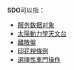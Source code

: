 '''SDO'''可以指：
*[[服务数据对象|服务数据对象]]
*[[太陽動力學天文台|太陽動力學天文台]]
*[[離散盤|離散盤]]
*[[印花稅條例|印花稅條例]]
*[[選擇性車門操作|選擇性車門操作]]
{{disambig|cat=三字拉丁字母縮寫消歧義}}